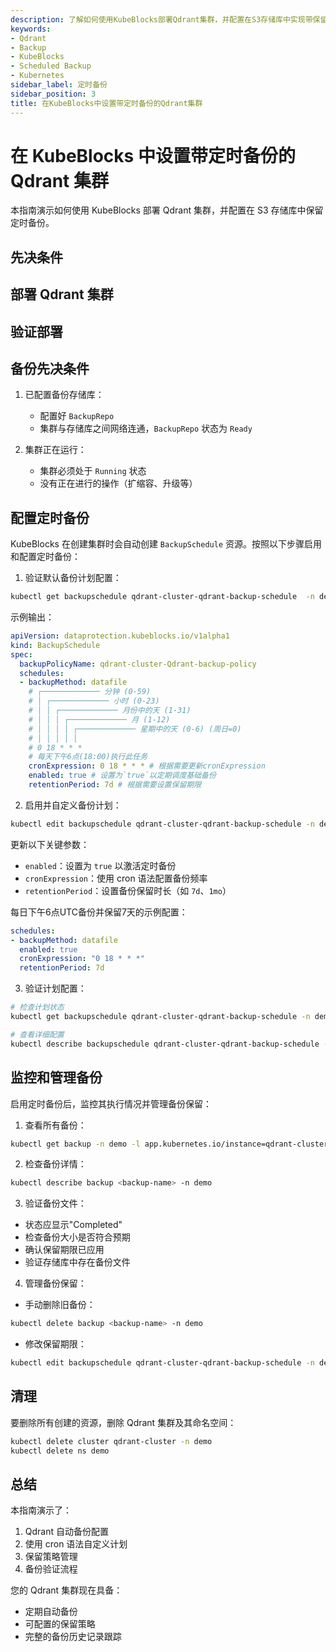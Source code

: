 ```yaml
---
description: 了解如何使用KubeBlocks部署Qdrant集群，并配置在S3存储库中实现带保留策略的自动化定时备份。
keywords:
- Qdrant
- Backup
- KubeBlocks
- Scheduled Backup
- Kubernetes
sidebar_label: 定时备份
sidebar_position: 3
title: 在KubeBlocks中设置带定时备份的Qdrant集群
---
```

# 在 KubeBlocks 中设置带定时备份的 Qdrant 集群

本指南演示如何使用 KubeBlocks 部署 Qdrant 集群，并配置在 S3 存储库中保留定时备份。

## 先决条件


<Prerequisites />

## 部署 Qdrant 集群


<CreateCluster />

## 验证部署


<VerifyCluster />

## 备份先决条件

1. 已配置备份存储库：
   - 配置好 `BackupRepo`
   - 集群与存储库之间网络连通，`BackupRepo` 状态为 `Ready`

2. 集群正在运行：
   - 集群必须处于 `Running` 状态
   - 没有正在进行的操作（扩缩容、升级等）

## 配置定时备份

KubeBlocks 在创建集群时会自动创建 `BackupSchedule` 资源。按照以下步骤启用和配置定时备份：

1. 验证默认备份计划配置：

```bash
kubectl get backupschedule qdrant-cluster-qdrant-backup-schedule  -n demo -oyaml
```

示例输出：
```yaml
apiVersion: dataprotection.kubeblocks.io/v1alpha1
kind: BackupSchedule
spec:
  backupPolicyName: qdrant-cluster-Qdrant-backup-policy
  schedules:
  - backupMethod: datafile
    # ┌───────────── 分钟 (0-59)
    # │ ┌───────────── 小时 (0-23)
    # │ │ ┌───────────── 月份中的天 (1-31)
    # │ │ │ ┌───────────── 月 (1-12)
    # │ │ │ │ ┌───────────── 星期中的天 (0-6) (周日=0)
    # │ │ │ │ │
    # 0 18 * * *
    # 每天下午6点(18:00)执行此任务
    cronExpression: 0 18 * * * # 根据需要更新cronExpression
    enabled: true # 设置为`true`以定期调度基础备份
    retentionPeriod: 7d # 根据需要设置保留期限
```

2. 启用并自定义备份计划：
```bash
kubectl edit backupschedule qdrant-cluster-qdrant-backup-schedule -n demo
```

更新以下关键参数：
- `enabled`：设置为 `true` 以激活定时备份
- `cronExpression`：使用 cron 语法配置备份频率
- `retentionPeriod`：设置备份保留时长（如 `7d`、`1mo`）

每日下午6点UTC备份并保留7天的示例配置：
```yaml
schedules:
- backupMethod: datafile
  enabled: true
  cronExpression: "0 18 * * *"
  retentionPeriod: 7d
```

3. 验证计划配置：
```bash
# 检查计划状态
kubectl get backupschedule qdrant-cluster-qdrant-backup-schedule -n demo -w

# 查看详细配置
kubectl describe backupschedule qdrant-cluster-qdrant-backup-schedule -n demo
```

## 监控和管理备份

启用定时备份后，监控其执行情况并管理备份保留：

1. 查看所有备份：
```bash
kubectl get backup -n demo -l app.kubernetes.io/instance=qdrant-cluster
```

2. 检查备份详情：
```bash
kubectl describe backup <backup-name> -n demo
```

3. 验证备份文件：
- 状态应显示"Completed"
- 检查备份大小是否符合预期
- 确认保留期限已应用
- 验证存储库中存在备份文件

4. 管理备份保留：
- 手动删除旧备份：
```bash
kubectl delete backup <backup-name> -n demo
```
- 修改保留期限：
```bash
kubectl edit backupschedule qdrant-cluster-qdrant-backup-schedule -n demo
```

## 清理
要删除所有创建的资源，删除 Qdrant 集群及其命名空间：

```bash
kubectl delete cluster qdrant-cluster -n demo
kubectl delete ns demo
```

## 总结

本指南演示了：
1. Qdrant 自动备份配置
2. 使用 cron 语法自定义计划
3. 保留策略管理
4. 备份验证流程

您的 Qdrant 集群现在具备：
- 定期自动备份
- 可配置的保留策略
- 完整的备份历史记录跟踪